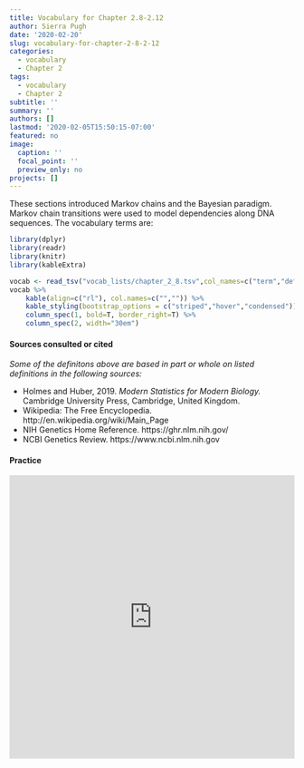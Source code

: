 ```yaml
---
title: Vocabulary for Chapter 2.8-2.12
author: Sierra Pugh
date: '2020-02-20'
slug: vocabulary-for-chapter-2-8-2-12
categories:
  - vocabulary
  - Chapter 2
tags:
  - vocabulary
  - Chapter 2
subtitle: ''
summary: ''
authors: []
lastmod: '2020-02-05T15:50:15-07:00'
featured: no
image:
  caption: ''
  focal_point: ''
  preview_only: no
projects: []
---
```


These sections introduced Markov chains and the Bayesian paradigm. Markov chain transitions were used to model dependencies along DNA sequences. The vocabulary terms are:

```r
library(dplyr)
library(readr)
library(knitr)
library(kableExtra)

vocab <- read_tsv("vocab_lists/chapter_2_8.tsv",col_names=c("term","definition"))
vocab %>% 
    kable(align=c("rl"), col.names=c("","")) %>%
    kable_styling(bootstrap_options = c("striped","hover","condensed")) %>%
    column_spec(1, bold=T, border_right=T) %>%
    column_spec(2, width="30em")
```

#### Sources consulted or cited
*Some of the definitons above are based in part or whole on listed definitions in the following sources:*

- Holmes and Huber, 2019. *Modern Statistics for Modern Biology.* Cambridge University Press, 
Cambridge, United Kingdom.
- Wikipedia: The Free Encyclopedia. http://en.wikipedia.org/wiki/Main_Page
- NIH Genetics Home Reference. https://ghr.nlm.nih.gov/
- NCBI Genetics Review. https://www.ncbi.nlm.nih.gov



#### Practice

<iframe src="https://quizlet.com/362954560/match/embed?i=1bqje7&x=1jj1" height="500" width="100%" style="border:0"></iframe>

